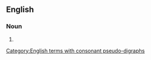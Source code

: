 ==English==

===Noun===
{{head|en|noun form}}

# {{plural of|en|dishonoured bill}}

[[Category:English terms with consonant pseudo-digraphs]]
